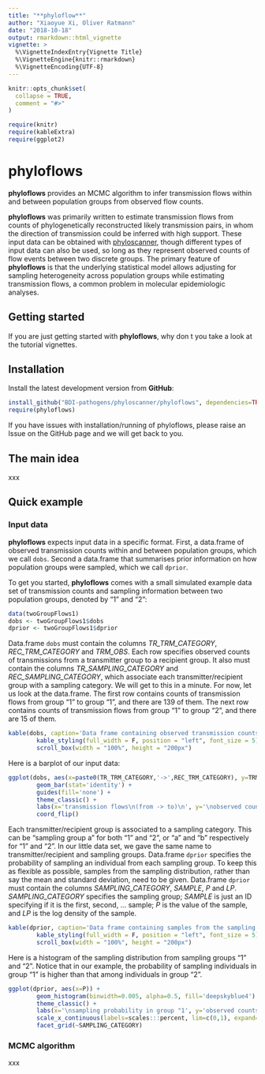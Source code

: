 ```yaml
---
title: "**phyloflow**"
author: "Xiaoyue Xi, Oliver Ratmann"
date: "2018-10-18"
output: rmarkdown::html_vignette
vignette: >
  %\VignetteIndexEntry{Vignette Title}
  %\VignetteEngine{knitr::rmarkdown}
  %\VignetteEncoding{UTF-8}
---
```


```r
knitr::opts_chunk$set(
  collapse = TRUE,
  comment = "#>"
)
```
```r
require(knitr)
require(kableExtra)
require(ggplot2)
```

# **phyloflows**

**phyloflows** provides an MCMC algorithm to infer transmission flows within and
between population groups from observed flow counts. 

**phyloflows** was primarily written to estimate transmission flows from counts
of phylogenetically reconstructed likely transmission pairs, in whom the
direction of transmission could be inferred with high support. These input data
can be obtained with
[phyloscanner](https://github.com/BDI-pathogens/phyloscanner), though different
types of input data can also be used, so long as they represent observed counts
of flow events between two discrete groups. The primary feature of
**phyloflows** is that the underlying statistical model allows adjusting for
sampling heterogeneity across population groups while estimating transmission
flows, a common problem in molecular epidemiologic analyses.


## Getting started

If you are just getting started with **phyloflows**, why don t you take a look
at the tutorial vignettes.

## Installation

Install the latest development version from **GitHub**:

```r
install_github("BDI-pathogens/phyloscanner/phyloflows", dependencies=TRUE, build_vignettes=FALSE)
require(phyloflows)
```

If you have issues with installation/running of phyloflows, please raise an
Issue on the GitHub page and we will get back to you.

## The main idea
xxx

## Quick example
### Input data
**phyloflows** expects input data in a specific format. First, a data.frame
of observed transmission counts within and between population groups, which we
call `dobs`. Second a data.frame that summarises prior information on how
population groups were sampled, which we call `dprior`. 

To get you started, **phyloflows** comes with a small simulated example data set
of transmission counts and sampling information between two population groups,
denoted by "1" and "2":
```r
data(twoGroupFlows1)
dobs <- twoGroupFlows1$dobs
dprior <- twoGroupFlows1$dprior
```

Data.frame `dobs` must contain the columns *TR_TRM_CATEGORY*,
*REC_TRM_CATEGORY* and *TRM_OBS*. Each row specifies observed counts of
transmissions from a transmitter group to a recipient group. It also must
contain the columns *TR_SAMPLING_CATEGORY* and *REC_SAMPLING_CATEGORY*, which
associate each transmitter/recipient group with a sampling category. We will
get to this in a minute. For now, let us look at the data.frame. The first row
contains counts of transmission flows from group "1" to group "1", and there
are 139 of them. The next row contains counts of transmission flows from group
"1" to group "2", and there are 15 of them.

```r
kable(dobs, caption='Data frame containing observed transmission counts.') %>%
		kable_styling(full_width = F, position = "left", font_size = 5) %>%
		scroll_box(width = "100%", height = "200px")
```

Here is a barplot of our input data: 

```r
ggplot(dobs, aes(x=paste0(TR_TRM_CATEGORY,'->',REC_TRM_CATEGORY), y=TRM_OBS, fill=paste0(TR_TRM_CATEGORY,'->',REC_TRM_CATEGORY))) +
		geom_bar(stat='identity') +
		guides(fill='none') +
		theme_classic() +
		labs(x='transmission flows\n(from -> to)\n', y='\nobserved counts') +
		coord_flip()
```

Each transmitter/recipient group is associated to a sampling category. This can
be "sampling group a" for both "1" and "2", or "a" and "b" respectively for "1"
and "2". In our little data set, we gave the same name to transmitter/recipient
and sampling groups. Data.frame `dprior` specifies the probability of sampling
an individual from each sampling group. To keep this as flexible as possible,
samples from the sampling distribution, rather than say the mean and standard
deviation, need to be given. Data.frame `dprior` must contain the columns
*SAMPLING_CATEGORY*, *SAMPLE*, *P* and *LP*. *SAMPLING_CATEGORY* specifies the
sampling group; *SAMPLE* is just an ID specifying if it is the first, second,
... sample; *P* is the value of the sample, and *LP* is the log density of the
sample.

```r
kable(dprior, caption='Data frame containing samples from the sampling distribution for each sampling group.') %>%
		kable_styling(full_width = F, position = "left", font_size = 5) %>%
		scroll_box(width = "100%", height = "200px")
```

Here is a histogram of the sampling distribution from sampling groups "1" and
"2". Notice that in our example, the probability of sampling individuals in
group "1" is higher than that among individuals in group "2".


```r
ggplot(dprior, aes(x=P)) +
		geom_histogram(binwidth=0.005, alpha=0.5, fill='deepskyblue4') +
		theme_classic() +
		labs(x='\nsampling probability in group "1', y='observed counts\n') +
		scale_x_continuous(labels=scales:::percent, lim=c(0,1), expand=c(0,0)) +
		facet_grid(~SAMPLING_CATEGORY)
```

### MCMC algorithm 
xxx


